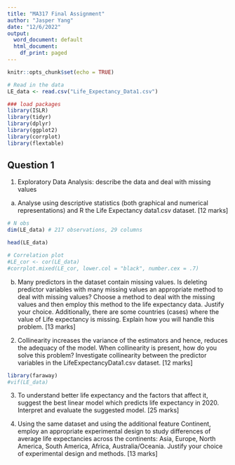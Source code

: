 ```yaml
---
title: "MA317 Final Assignment"
author: "Jasper Yang"
date: "12/6/2022"
output:
  word_document: default
  html_document:
    df_print: paged
---
```


```r
knitr::opts_chunk$set(echo = TRUE)

# Read in the data
LE_data <- read.csv("Life_Expectancy_Data1.csv")

### load packages
library(ISLR)
library(tidyr)
library(dplyr)
library(ggplot2)
library(corrplot)
library(flextable)
```

## Question 1

1. Exploratory Data Analysis: describe the data and deal with missing values
(a) Analyse using descriptive statistics (both graphical and numerical representations) and R the Life Expectancy data1.csv dataset. [12 marks]

```r
# N obs
dim(LE_data) # 217 observations, 29 columns

head(LE_data) 

# Correlation plot
#LE_cor <- cor(LE_data)
#corrplot.mixed(LE_cor, lower.col = "black", number.cex = .7)

```

(b) Many predictors in the dataset contain missing values. Is deleting predictor variables with
many missing values an appropriate method to deal with missing values? Choose a method
to deal with the missing values and then employ this method to the life expectancy data.
Justify your choice. Additionally, there are some countries (cases) where the value of Life
expectancy is missing. Explain how you will handle this problem. [13 marks]

2. Collinearity increases the variance of the estimators and hence, reduces the adequacy of the model. When collinearity is present, how do you solve this problem? Investigate collinearity between the predictor variables in the LifeExpectancyData1.csv dataset. [12 marks]

```r
library(faraway)
#vif(LE_data)
```

3. To understand better life expectancy and the factors that affect it, suggest the best linear model which predicts life expectancy in 2020. Interpret and evaluate the suggested model. [25 marks]

4. Using the same dataset and using the additional feature Continent, employ an appropriate experimental design to study differences of average life expectancies across the continents: Asia, Europe, North America, South America, Africa, Australia/Oceania. Justify your choice of experimental design and methods. [13 marks]


